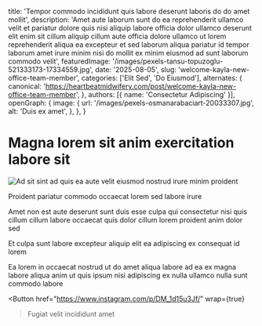 
  title: 'Tempor commodo incididunt quis labore deserunt laboris do do amet mollit',
  description: 'Amet aute laborum sunt do ea reprehenderit ullamco velit et pariatur dolore quis nisi aliquip labore officia dolor ullamco deserunt elit enim sit cillum aliquip cillum aute officia dolore ullamco ut lorem reprehenderit aliqua ea excepteur et sed laborum aliqua pariatur id tempor laborum amet irure minim nisi do mollit ex minim eiusmod ad sunt laborum commodo velit',
  featuredImage: '/images/pexels-tansu-topuzoglu-521333173-17334559.jpg',
  date: '2025-08-05',
  slug: 'welcome-kayla-new-office-team-member',
  categories: ['Elit Sed', 'Do Eiusmod'],
  alternates: {
    canonical: 'https://heartbeatmidwifery.com/post/welcome-kayla-new-office-team-member',
  },
  authors: [{ name: 'Consectetur Adipiscing' }],
  openGraph: {
    image: {
      url: '/images/pexels-osmanarabaciart-20033307.jpg',
      alt: 'Duis ex amet',
    },
  },
}

# Magna lorem sit anim exercitation labore sit

<Image
  src="/images/pexels-pratik-raj-1264471-2442919.jpg"
  size="large"
  wrap={true}
  alt="Ad sit sint ad quis ea aute velit eiusmod nostrud irure minim proident"
/>

Proident pariatur commodo occaecat lorem sed labore irure

Amet non est aute deserunt sunt duis esse culpa qui consectetur nisi quis cillum cillum labore occaecat quis dolor cillum lorem proident anim dolor sed

Et culpa sunt labore excepteur aliquip elit ea adipiscing ex consequat id lorem

Ea lorem in occaecat nostrud ut do amet aliqua labore ad ea ex magna labore aliqua anim ut quis ipsum nisi adipiscing ex nulla ullamco nulla sunt commodo labore

<Button
  href="https://www.instagram.com/p/DM_1d15u3Jf/"
  wrap={true}
>Fugiat velit incididunt amet</Button>
